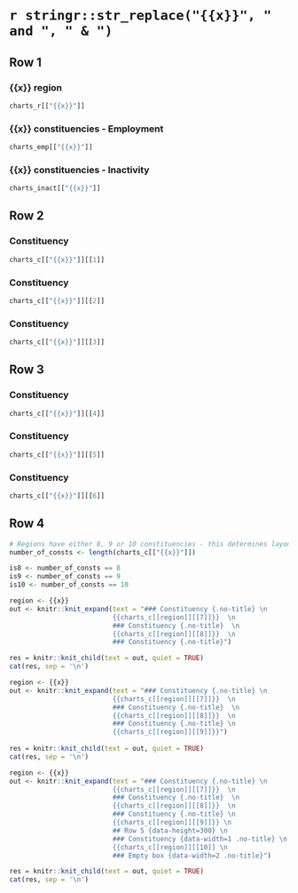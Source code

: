 # `r stringr::str_replace("{{x}}", " and ", " & ")`

## Row 1 {data-height=350}

### {{x}} region {.first-box}

```r
charts_r[["{{x}}"]]
```

### {{x}} constituencies  - Employment {.first-box}

```r
charts_emp[["{{x}}"]]
```

### {{x}} constituencies - Inactivity {.first-box}

```r
charts_inact[["{{x}}"]]
```

## Row 2 {data-height=300}

### Constituency {.no-title}

```r
charts_c[["{{x}}"]][[1]]
```

### Constituency {.no-title}

```r
charts_c[["{{x}}"]][[2]]
```

### Constituency {.no-title}

```r
charts_c[["{{x}}"]][[3]]
```

## Row 3 {data-height=300}

### Constituency {.no-title}

```r
charts_c[["{{x}}"]][[4]]
```

### Constituency {.no-title}

```r
charts_c[["{{x}}"]][[5]]
```

### Constituency {.no-title}

```r
charts_c[["{{x}}"]][[6]]
```

## Row 4 {data-height=300}

```r

# Regions have either 8, 9 or 10 constituencies - this determines layout
number_of_consts <- length(charts_c[["{{x}}"]])

is8 <- number_of_consts == 8
is9 <- number_of_consts == 9
is10 <- number_of_consts == 10

```

```r

region <- {{x}}
out <- knitr::knit_expand(text = "### Constituency {.no-title} \n 
                          {{charts_c[[region]][[7]]}}  \n
                          ### Constituency {.no-title}  \n
                          {{charts_c[[region]][[8]]}}  \n
                          ### Constituency {.no-title}")

res = knitr::knit_child(text = out, quiet = TRUE)
cat(res, sep = '\n')

```

```r
region <- {{x}}
out <- knitr::knit_expand(text = "### Constituency {.no-title} \n 
                          {{charts_c[[region]][[7]]}}  \n
                          ### Constituency {.no-title}  \n
                          {{charts_c[[region]][[8]]}}  \n
                          ### Constituency {.no-title} \n
                          {{charts_c[[region]][[9]]}}")
                          
res = knitr::knit_child(text = out, quiet = TRUE)
cat(res, sep = '\n')

```

```r
region <- {{x}}
out <- knitr::knit_expand(text = "### Constituency {.no-title} \n 
                          {{charts_c[[region]][[7]]}}  \n
                          ### Constituency {.no-title}  \n
                          {{charts_c[[region]][[8]]}}  \n
                          ### Constituency {.no-title} \n
                          {{charts_c[[region]][[9]]}} \n
                          ## Row 5 {data-height=300} \n
                          ### Constituency {data-width=1 .no-title} \n
                          {{charts_c[[region]][[10]] \n
                          ### Empty box {data-width=2 .no-title}")

res = knitr::knit_child(text = out, quiet = TRUE)
cat(res, sep = '\n')

```
